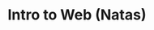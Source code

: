 ---
credit:
- Joseph Ravichandran
featured: false
location: Siebel CS 1214
slides: natas.pdf
tags:
- web
- intro
- natas
time_start: 2019-09-12T18:00:00.000000-05:00
title: Intro to Web (Natas)
week_number: 2
---